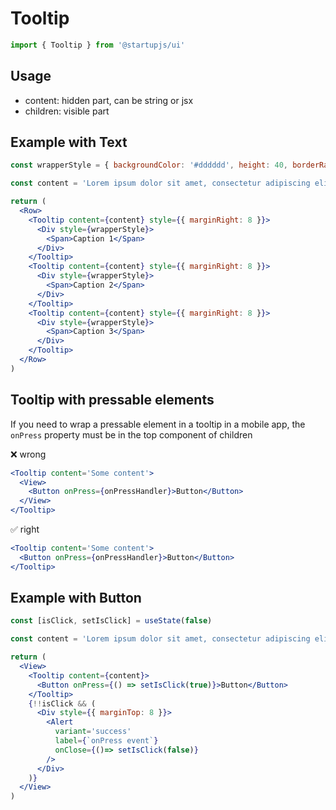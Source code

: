 
# Tooltip

```jsx
import { Tooltip } from '@startupjs/ui'
```

## Usage

- content: hidden part, can be string or jsx
- children: visible part

## Example with Text

```jsx example
const wrapperStyle = { backgroundColor: '#dddddd', height: 40, borderRadius: 6, width: 100, alignItems: 'center', justifyContent: 'center' }

const content = 'Lorem ipsum dolor sit amet, consectetur adipiscing elit, sed do eiusmod tempor incididunt ut labore et dolore magna aliqua'

return (
  <Row>
    <Tooltip content={content} style={{ marginRight: 8 }}>
      <Div style={wrapperStyle}>
        <Span>Caption 1</Span>
      </Div>
    </Tooltip>
    <Tooltip content={content} style={{ marginRight: 8 }}>
      <Div style={wrapperStyle}>
        <Span>Caption 2</Span>
      </Div>
    </Tooltip>
    <Tooltip content={content} style={{ marginRight: 8 }}>
      <Div style={wrapperStyle}>
        <Span>Caption 3</Span>
      </Div>
    </Tooltip>
  </Row>
)
```

## Tooltip with pressable elements

If you need to wrap a pressable element in a tooltip in a mobile app, the `onPress` property must be in the top component of children

❌ wrong

```jsx
<Tooltip content='Some content'>
  <View>
    <Button onPress={onPressHandler}>Button</Button>
  </View>
</Tooltip>
```

✅ right

```jsx
<Tooltip content='Some content'>
  <Button onPress={onPressHandler}>Button</Button>
</Tooltip>
```

## Example with Button

```jsx example
const [isClick, setIsClick] = useState(false)

const content = 'Lorem ipsum dolor sit amet, consectetur adipiscing elit, sed do eiusmod tempor incididunt ut labore et dolore magna aliqua'

return (
  <View>
    <Tooltip content={content}>
      <Button onPress={() => setIsClick(true)}>Button</Button>
    </Tooltip>
    {!!isClick && (
      <Div style={{ marginTop: 8 }}>
        <Alert
          variant='success'
          label={`onPress event`}
          onClose={()=> setIsClick(false)}
        />
      </Div>
    )}
  </View>
)
```
